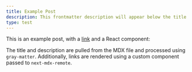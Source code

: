 ```yaml
---
title: Example Post
description: This frontmatter description will appear below the title
type: test
---
```


This is an example post, with a [link](https://nextjs.org) and a React component:

<TestComponent name="next-mdx-remote" />

The title and description are pulled from the MDX file and processed using `gray-matter`. Additionally, links are rendered using a custom component passed to `next-mdx-remote`.